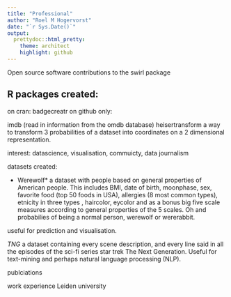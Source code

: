```yaml
---
title: "Professional"
author: "Roel M Hogervorst"
date: "`r Sys.Date()`"
output:
  prettydoc::html_pretty:
    theme: architect
    highlight: github
---
```


Open source software
contributions to the swirl package

## R packages created:
on cran: badgecreatr
on github only: 

imdb (read in information from the omdb database)
heisertransform a way to transform 3 probabilities of a dataset into coordinates
on a 2 dimensional representation. 


interest: datascience, visualisation, commuicty, data journalism

datasets created: 

* Werewolf*
a dataset with people based on general properties of American people. This 
includes BMI, date of birth, moonphase, sex, favorite food (top 50 foods in USA),
allergies (8 most common types), etnicity in three types , haircolor, eycolor and
as a bonus big five scale measures according to general properties of the 5 
scales. Oh and probabilies of being a normal person, werewolf or wererabbit. 

useful for prediction and visualisation. 

*TNG* 
a dataset containing every scene description, and every line said in all the
episodes of the sci-fi series star trek The Next Generation. Useful for text-mining
and perhaps natural language processing (NLP). 



publciations

work experience
Leiden university       
